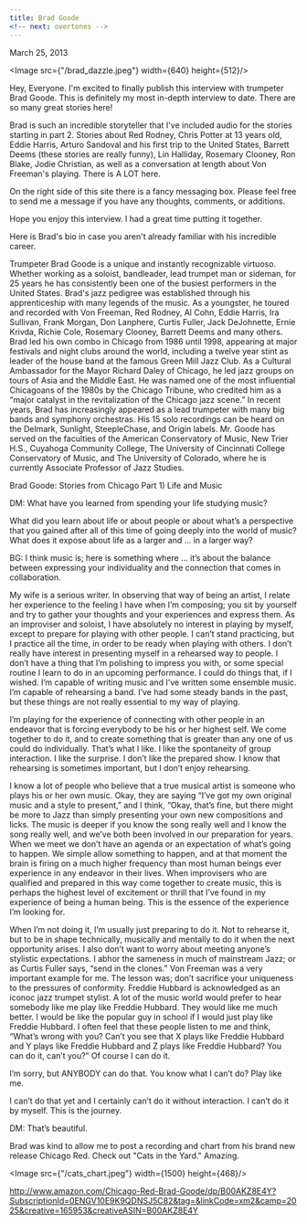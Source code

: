 ```yaml
---
title: Brad Goode
<!-- next: overtones -->
---
```

March 25, 2013

<Image src={"/brad_dazzle.jpeg"} width={640} height={512}/>

Hey, Everyone. I'm excited to finally publish this interview with trumpeter Brad Goode. This is definitely my most in-depth interview to date. There are so many great stories here!

Brad is such an incredible storyteller that I've included audio for the stories starting in part 2. Stories about Red Rodney, Chris Potter at 13 years old, Eddie Harris, Arturo Sandoval and his first trip to the United States, Barrett Deems (these stories are really funny), Lin Halliday, Rosemary Clooney, Ron Blake, Jodie Christian, as well as a conversation at length about Von Freeman's playing. There is A LOT here.

On the right side of this site there is a fancy messaging box. Please feel free to send me a message if you have any thoughts, comments, or additions.

Hope you enjoy this interview. I had a great time putting it together.

Here is Brad's bio in case you aren't already familiar with his incredible career.

Trumpeter Brad Goode is a unique and instantly recognizable virtuoso. Whether working as a soloist, bandleader, lead trumpet man or sideman, for 25 years he has consistently been one of the busiest performers in the United States.
Brad's jazz pedigree was established through his apprenticeship with many legends of the music. As a youngster, he toured and recorded with Von Freeman, Red Rodney, Al Cohn, Eddie Harris, Ira Sullivan, Frank Morgan, Don Lanphere, Curtis Fuller, Jack DeJohnette, Ernie Krivda, Richie Cole, Rosemary Clooney, Barrett Deems and many others. 
Brad led his own combo in Chicago from 1986 until 1998, appearing at major festivals and night clubs around the world, including a twelve year stint as leader of the house band at the famous Green Mill Jazz Club. As a Cultural Ambassador for the Mayor Richard Daley of Chicago, he led jazz groups on tours of Asia and the Middle East.  He was named one of the most influential Chicagoans of the 1980s by the Chicago Tribune, who credited him as a “major catalyst in the revitalization of the Chicago jazz scene.”
In recent years, Brad has increasingly appeared as a lead trumpeter with many big bands and symphony orchestras. His 15 solo recordings can be heard on the Delmark, Sunlight, SteepleChase, and Origin labels.
Mr. Goode has served on the faculties of the American Conservatory of Music, New Trier H.S., Cuyahoga Community College, The University of Cincinnati College Conservatory of Music, and The University of Colorado, where he is currently Associate Professor of Jazz Studies.

Brad Goode: Stories from Chicago 
Part 1) Life and Music

DM: What have you learned from spending your life studying music?

What did you learn about life or about people or about what’s a perspective that you gained after all of this time of going deeply into the world of music? What does it expose about life as a larger and … in a larger way?

BG: I think music is; here is something where … it’s about the balance between expressing your individuality and the connection that comes in collaboration.

My wife is a serious writer. In observing that way of being an artist, I relate her experience to the feeling I have when I’m composing; you sit by yourself and try to gather your thoughts and your experiences and express them. As an improviser and soloist, I have absolutely no interest in playing by myself, except to prepare for playing with other people. I can’t stand practicing, but I practice all the time, in order to be ready when playing with others. I don’t really have interest in presenting myself in a rehearsed way to people. I don’t have a thing that I’m polishing to impress you with, or some special routine I learn to do in an upcoming performance. I could do things that, if I wished. I’m capable of writing music and I’ve written some ensemble music. I’m capable of rehearsing a band. I’ve had some steady bands in the past, but these things are not really essential to my way of playing.

I’m playing for the experience of connecting with other people in an endeavor that is forcing everybody to be his or her highest self. We come together to do it, and to create something that is greater than any one of us could do individually. That’s what I like. I like the spontaneity of group interaction. I like the surprise. I don’t like the prepared show. I know that rehearsing is sometimes important, but I don’t enjoy rehearsing.

I know a lot of people who believe that a true musical artist is someone who plays his or her own music. Okay, they are saying “I’ve got my own original music and a style to present,” and I think, “Okay, that’s fine, but there might be more to Jazz than simply presenting your own new compositions and licks. The music is deeper if you know the song really well and I know the song really well, and we’ve both been involved in our preparation for years. When we meet we don’t have an agenda or an expectation of what’s going to happen. We simple allow something to happen, and at that moment the brain is firing on a much higher frequency than most human beings ever experience in any endeavor in their lives. When improvisers who are qualified and prepared in this way come together to create music, this is perhaps the highest level of excitement or thrill that I’ve found in my experience of being a human being. This is the essence of the experience I’m looking for.

When I’m not doing it, I’m usually just preparing to do it. Not to rehearse it, but to be in shape technically, musically and mentally to do it when the next opportunity arises. I also don’t want to worry about meeting anyone’s stylistic expectations. I abhor the sameness in much of mainstream Jazz; or as Curtis Fuller says, “send in the clones.” Von Freeman was a very important example for me. The lesson was; don’t sacrifice your uniqueness to the pressures of conformity.  Freddie Hubbard is acknowledged as an iconoc jazz trumpet stylist. A lot of the music world would prefer to hear somebody like me play like Freddie Hubbard. They would like me much better. I would be like the popular guy in school if I would just play like Freddie Hubbard. I often feel that these people listen to me and think, “What’s wrong with you? Can’t you see that X plays like Freddie Hubbard and Y plays like Freddie Hubbard and Z plays like Freddie Hubbard? You can do it, can’t you?” Of course I can do it.

I’m sorry, but ANYBODY can do that. You know what I can’t do? Play like me.

I can’t do that yet and I certainly can’t do it without interaction. I can’t do it by myself. This is the journey.

DM: That’s beautiful.

Brad was kind to allow me to post a recording and chart from his brand new release Chicago Red. Check out "Cats in the Yard." Amazing.

<Image src={"/cats_chart.jpeg"} width={1500} height={468}/>

http://www.amazon.com/Chicago-Red-Brad-Goode/dp/B00AKZ8E4Y?SubscriptionId=0ENGV10E9K9QDNSJ5C82&tag=&linkCode=xm2&camp=2025&creative=165953&creativeASIN=B00AKZ8E4Y
